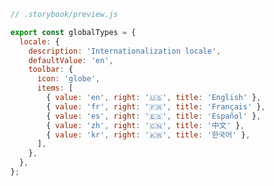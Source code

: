 ```js
// .storybook/preview.js

export const globalTypes = {
  locale: {
    description: 'Internationalization locale',
    defaultValue: 'en',
    toolbar: {
      icon: 'globe',
      items: [
        { value: 'en', right: '🇺🇸', title: 'English' },
        { value: 'fr', right: '🇫🇷', title: 'Français' },
        { value: 'es', right: '🇪🇸', title: 'Español' },
        { value: 'zh', right: '🇨🇳', title: '中文' },
        { value: 'kr', right: '🇰🇷', title: '한국어' },
      ],
    },
  },
};
```
